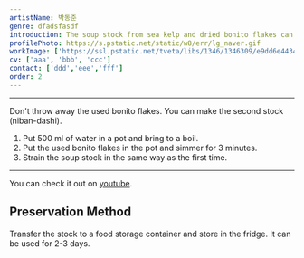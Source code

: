```yaml
---
artistName: 박동준
genre: dfadsfasdf
introduction: The soup stock from sea kelp and dried bonito flakes can be used in many Japanese food such as miso soup, soba, udon, and stew.
profilePhoto: https://s.pstatic.net/static/w8/err/lg_naver.gif
workImage: ['https://ssl.pstatic.net/tveta/libs/1346/1346309/e9dd6e44349fab0170d3_20210903111801457.jpg']
cv: ['aaa', 'bbb', 'ccc']
contact: ['ddd','eee','fff']
order: 2
---
```


<Ingredients ingredients={ingredients} />

<Directions directions={directions} />

---

Don't throw away the used bonito flakes. You can make the second stock (niban-dashi).

1. Put 500 ml of water in a pot and bring to a boil.
2. Put the used bonito flakes in the pot and simmer for 3 minutes.
3. Strain the soup stock in the same way as the first time.

---

You can check it out on [youtube](https://youtu.be/6Lxdp1R40EY).

## Preservation Method

Transfer the stock to a food storage container and store in the fridge. It can be used for 2-3 days.

<Tips tips={tips} />
